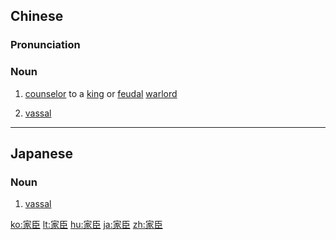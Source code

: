 ==Chinese==
{{zh-forms}}

===Pronunciation===
{{zh-pron
|m=jiāchén
|c=gaa1 san4
|cat=n
}}

===Noun===
{{zh-noun}}

# {{lb|zh|archaic}} [[counselor]] to a [[king]] or [[feudal]] [[warlord]]
# {{lb|zh|archaic}} [[vassal]]

----

==Japanese==
{{ja-kanjitab|か|しん|yomi=on}}

===Noun===
{{ja-noun|かしん}}

# [[vassal]]

[[ko:家臣]]
[[lt:家臣]]
[[hu:家臣]]
[[ja:家臣]]
[[zh:家臣]]